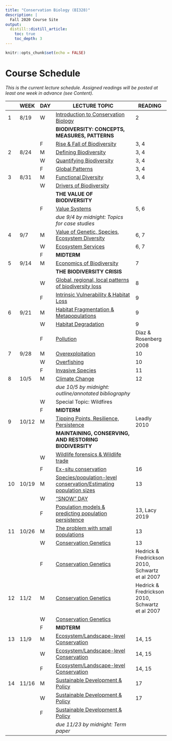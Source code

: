 ```yaml
---
title: "Conservation Biology (BI328)"
description: |
  Fall 2020 Course Site
output:
  distill::distill_article:
    toc: true
    toc_depth: 3
---
```


```r

knitr::opts_chunk$set(echo = FALSE)

```

# Course Schedule

*This is the current lecture schedule. Assigned readings will be posted at least one week in advance (see Content).*

::: l-body

| | WEEK  |DAY| LECTURE TOPIC                                                              | READING
|-|-------|---|----------------------------------------------------------------------------|------------
|1|	8/19  |	W	| [Introduction to Conservation Biology](https://bi328.netlify.app/lect_1)                | 2
|	|	      |   | **BIODIVERSITY: CONCEPTS, MEASURES, PATTERNS**                                          |
| |       | F	| [Rise & Fall of Biodiversity](https://bi328.netlify.app/lect_2)                         | 3, 4
|2|	8/24	| M |	[Defining Biodiversity](https://bi328.netlify.app/lect_2)                               | 3, 4
| |       |	W |	[Quantifying Biodiversity](https://bi328.netlify.app/lect_2)                            | 3, 4
| |       | F	| [Global Patterns](https://bi328.netlify.app/lect_2)                                     | 3, 4
|3| 8/31	| M	| [Functional Diversity](https://bi328.netlify.app/lect_2)                                | 3, 4
| |       | W	| [Drivers of Biodiversity](https://bi328.netlify.app/lect_3)                             | 
|	|	      |   | **THE VALUE OF BIODIVERSITY**	                                                          |
| |       | F	| [Value Systems](https://bi328.netlify.app/lect_3)                                       | 5, 6
| |       |   | *due 9/4 by midnight: Topics for case studies*                                          |
|4| 9/7	  | M	| [Value of Genetic, Species, Ecosystem Diversity](https://bi328.netlify.app/lect_3)      | 6, 7
| |       | W	| [Ecosystem Services](https://bi328.netlify.app/lect_3)                                  | 6, 7
| |       | F	| **MIDTERM**	                                                                            |
|5|	9/14	| M |	[Economics of Biodiversity](https://bi328.netlify.app/lect_4)                           | 7
|	|	      |   | **THE BIODIVERSITY CRISIS**                                                             |
| |       | W	| [Global, regional, local patterns of biodiversity loss](https://bi328.netlify.app/lect_4) | 8
| |       | F	| [Intrinsic Vulnerability & Habitat Loss](https://bi328.netlify.app/lect_4)              | 9
|6|	9/21	| M	| [Habitat Fragmentation & Metapopulations](https://bi328.netlify.app/lect_4)             | 9
| |       | W	| [Habitat Degradation](https://bi328.netlify.app/lect_4)                                 | 9
| |       | F	| [Pollution](https://bi328.netlify.app/lect_4)                                           | Diaz & Rosenberg 2008
|7|	9/28	| M	| [Overexploitation](https://bi328.netlify.app/lect_4)                                    | 10
| |       | W	| [Overfishing](https://bi328.netlify.app/lect_4)                                         | 10
| |       | F	| [Invasive Species](https://bi328.netlify.app/lect_4)                                    | 11
|8| 10/5  | M	| [Climate Change](https://bi328.netlify.app/lect_4)                                      | 12
| |       |   | *due 10/5 by midnight: outline/annotated bibliography*                                  |
| |       | W |	Special Topic: Wildfires                                                                |
| |       | F	| **MIDTERM**                                                                             |
|9|	10/12 |	M	| [Tipping Points, Resilience, Persistence](https://bi328.netlify.app/lect_5)             | Leadly 2010
|	|	      |   | **MAINTAINING, CONSERVING, AND RESTORING BIODIVERSITY**	                                |
| |       | W	| [Wildlife forensics & Wildlife trade](https://bi328.netlify.app/lect_5)                 |
| |       | F	| [Ex-situ conservation](https://bi328.netlify.app/lect_5)                                | 16
|10| 10/19| M |	[Species/population-level conservation/Estimating population sizes](https://bi328.netlify.app/lect_5)  | 13
| |       | W |	["SNOW" DAY]()                                                                                | 
| |       | F |	[Population models & predicting population persistence](https://bi328.netlify.app/lect_5)     | 13, Lacy 2019
|11| 10/26| M |	[The problem with small populations](https://bi328.netlify.app/lect_5)                        | 13
| |       | W |	[Conservation Genetics](https://bi328.netlify.app/lect_5)                                    | 13
| |       | F |	[Conservation Genetics](https://bi328.netlify.app/lect_5)                                     | Hedrick & Fredrickson 2010, Schwartz et al 2007
|12| 11/2 | M	| [Conservation Genetics](https://bi328.netlify.app/lect_5)                                           | Hedrick & Fredrickson 2010, Schwartz et al 2007
| |       | W	| [Conservation Genetics](https://bi328.netlify.app/lect_5)                                     |
| |       | F	| **MIDTERM**	                                                                                  |
|13| 11/9 |	M	| [Ecosystem/Landscape-level Conservation](https://bi328.netlify.app/lect_6)                    | 14, 15
| |       | W	| [Ecosystem/Landscape-level Conservation](https://bi328.netlify.app/lect_6)                    | 14, 15
| |       | F	| [Ecosystem/Landscape-level Conservation](https://bi328.netlify.app/lect_6)                    | 14, 15
|14| 11/16| M	| [Sustainable Development & Policy](https://bi328.netlify.app/lect_7)                          | 17
| |       | W |	[Sustainable Development & Policy](https://bi328.netlify.app/lect_7)                          | 17
| |       | F |	[Sustainable Development & Policy](https://bi328.netlify.app/lect_7)                          |
| |       |   | *due 11/23 by midnight: Term paper*                                                           |

:::

